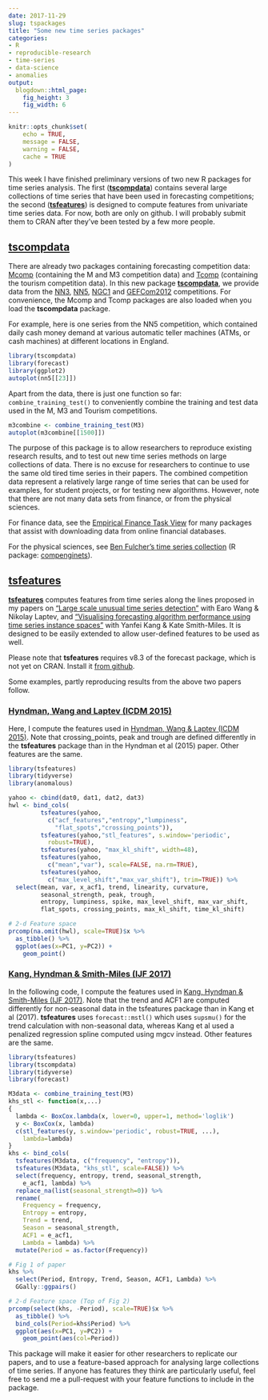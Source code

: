 ```yaml
---
date: 2017-11-29
slug: tspackages
title: "Some new time series packages"
categories:
- R
- reproducible-research
- time-series
- data-science
- anomalies
output:
  blogdown::html_page:
    fig_height: 3
    fig_width: 6
---
```


```r
knitr::opts_chunk$set(
	echo = TRUE,
	message = FALSE,
	warning = FALSE,
	cache = TRUE
)
```

This week I have finished preliminary versions of two new R packages for time series analysis. The first ([**tscompdata**](https://github.com/robjhyndman/tscompdata)) contains several large collections of time series that have been used in forecasting competitions; the second ([**tsfeatures**](https://github.com/robjhyndman/tsfeatures)) is designed to compute features from univariate time series data.  For now, both are only on github. I will probably submit them to CRAN after they've been tested by a few more people.

## [tscompdata](https://github.com/robjhyndman/tscompdata)

There are already two packages containing forecasting competition data: [Mcomp](http://pkg.robjhyndman.com/Mcomp/) (containing the M and M3 competition data) and [Tcomp](https://cran.r-project.org/package=Tcomp) (containing the tourism competition data). In this new package [**tscompdata**](https://github.com/robjhyndman/tscompdata), we provide data from the [NN3](http://www.neural-forecasting-competition.com/NN3/), [NN5](http://www.neural-forecasting-competition.com/NN5/), [NGC1](http://www.neural-forecasting-competition.com/) and [GEFCom2012](http://www.drhongtao.com/gefcom/2012) competitions. For convenience, the Mcomp and Tcomp packages are also loaded when you load the **tscompdata** package.

For example, here is one series from the NN5 competition,   which contained daily cash money demand at various automatic teller machines (ATMs, or cash machines) at different locations in England.

```r
library(tscompdata)
library(forecast)
library(ggplot2)
autoplot(nn5[[23]])
```

Apart from the data, there is just one function so far: `combine_training_test()` to conveniently combine the training and test data used in the M, M3 and Tourism competitions.

```r
m3combine <- combine_training_test(M3)
autoplot(m3combine[[1500]])
```

The purpose of this package is to allow researchers to reproduce existing research results, and to test out new time series methods on large collections of data. There is no excuse for researchers to continue to use the same old tired time series in their papers.  The combined competition data represent a relatively large range of time series that can be used for examples, for student projects, or for testing new algorithms. However, note that there are not many data sets from finance, or from the physical sciences.

For finance data, see the [Empirical Finance Task View](https://cran.r-project.org/web/views/Finance.html) for many packages that assist with downloading data from online financial databases.

For the physical sciences, see [Ben Fulcher's time series collection](https://www.comp-engine.org/) (R package: [compenginets](https://github.com/robjhyndman/compenginets)).

## [tsfeatures](https://github.com/robjhyndman/tsfeatures)

[**tsfeatures**](https://github.com/robjhyndman/tsfeatures) computes features from time series along the lines proposed in my papers on ["Large scale unusual time series detection"](/publications/icdm2015/) with Earo Wang & Nikolay Laptev, and ["Visualising forecasting algorithm performance using time series instance spaces"](/publications/ts-feature-space/) with Yanfei Kang & Kate Smith-Miles. It is designed to be easily extended to allow user-defined features to be used as well.

Please note that **tsfeatures** requires v8.3 of the forecast package, which is not yet on CRAN. Install it [from github](https://github.com/robjhyndman/forecast).

Some examples, partly reproducing results from the above two papers follow.

### [Hyndman, Wang and Laptev (ICDM 2015)](/publications/icdm2015/)

Here, I compute the features used in [Hyndman, Wang & Laptev (ICDM 2015)](/publications/icdm2015/). Note that crossing_points, peak and trough are defined differently in the **tsfeatures** package than in the Hyndman et al (2015) paper. Other features are the same.

```r
library(tsfeatures)
library(tidyverse)
library(anomalous)

yahoo <- cbind(dat0, dat1, dat2, dat3)
hwl <- bind_cols(
         tsfeatures(yahoo,
           c("acf_features","entropy","lumpiness",
             "flat_spots","crossing_points")),
         tsfeatures(yahoo,"stl_features", s.window='periodic',
           robust=TRUE),
         tsfeatures(yahoo, "max_kl_shift", width=48),
         tsfeatures(yahoo,
           c("mean","var"), scale=FALSE, na.rm=TRUE),
         tsfeatures(yahoo,
           c("max_level_shift","max_var_shift"), trim=TRUE)) %>%
  select(mean, var, x_acf1, trend, linearity, curvature,
         seasonal_strength, peak, trough,
         entropy, lumpiness, spike, max_level_shift, max_var_shift,
         flat_spots, crossing_points, max_kl_shift, time_kl_shift)
```

```r
# 2-d Feature space
prcomp(na.omit(hwl), scale=TRUE)$x %>%
  as_tibble() %>%
  ggplot(aes(x=PC1, y=PC2)) +
    geom_point()
```

### [Kang, Hyndman & Smith-Miles (IJF 2017)](/publications/ts-feature-space/)

In the following code, I compute the features used in [Kang, Hyndman & Smith-Miles (IJF 2017)](/publications/ts-feature-space/). Note that the trend and ACF1 are computed differently for  non-seasonal data in the tsfeatures package than in Kang et al (2017). **tsfeatures** uses `forecast::mstl()` which uses `supsmu()` for the trend calculation with non-seasonal data, whereas Kang et al used a penalized regression spline computed using mgcv instead.  Other features are the same.

```r
library(tsfeatures)
library(tscompdata)
library(tidyverse)
library(forecast)

M3data <- combine_training_test(M3)
khs_stl <- function(x,...)
{
  lambda <- BoxCox.lambda(x, lower=0, upper=1, method='loglik')
  y <- BoxCox(x, lambda)
  c(stl_features(y, s.window='periodic', robust=TRUE, ...),
    lambda=lambda)
}
khs <- bind_cols(
  tsfeatures(M3data, c("frequency", "entropy")),
  tsfeatures(M3data, "khs_stl", scale=FALSE)) %>%
  select(frequency, entropy, trend, seasonal_strength,
    e_acf1, lambda) %>%
  replace_na(list(seasonal_strength=0)) %>%
  rename(
    Frequency = frequency,
    Entropy = entropy,
    Trend = trend,
    Season = seasonal_strength,
    ACF1 = e_acf1,
    Lambda = lambda) %>%
  mutate(Period = as.factor(Frequency))
```

```r
# Fig 1 of paper
khs %>%
  select(Period, Entropy, Trend, Season, ACF1, Lambda) %>%
  GGally::ggpairs()

# 2-d Feature space (Top of Fig 2)
prcomp(select(khs, -Period), scale=TRUE)$x %>%
  as_tibble() %>%
  bind_cols(Period=khs$Period) %>%
  ggplot(aes(x=PC1, y=PC2)) +
    geom_point(aes(col=Period))
```

This package will make it easier for other researchers to replicate our papers, and to use a feature-based approach for analysing large collections of time series. If anyone has features they think are particularly useful, feel free to send me a pull-request with your feature functions to include in the package.
